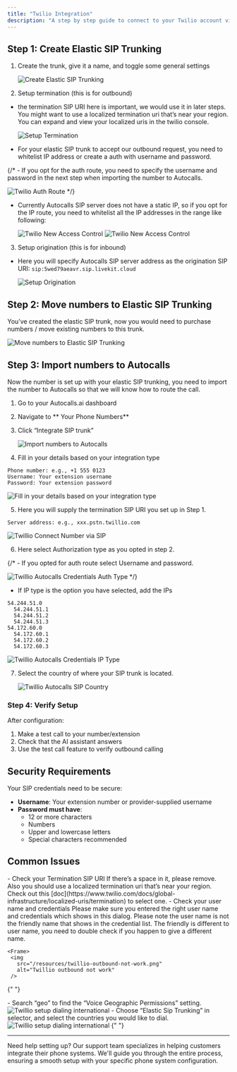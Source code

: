 ```yaml
---
title: "Twilio Integration"
description: "A step by step guide to connect to your Twilio account via SIP trunking"
---
```


## Step 1: Create Elastic SIP Trunking

1. Create the trunk, give it a name, and toggle some general settings
   <Frame>
     <img
       src="/resources/twillio-create-elastic-sip1.jpeg"
       alt="Create Elastic SIP Trunking"
     />
   </Frame>

2. Setup termination (this is for outbound)

- the termination SIP URI here is important, we would use it in later steps. You might want to use a localized termination uri that’s near your region. You can expand and view your localized uris in the twilio console.
    <Frame>
      <img
        src="/resources/twillio-setup-termination1.jpeg"
        alt="Setup Termination"
      />
    </Frame>

- For your elastic SIP trunk to accept our outbound request, you need to whitelist IP address or create a auth with username and password.

{/* - If you opt for the auth route, you need to specify the username and password in the next step when importing the number to Autocalls.
   <Frame>
     <img
       src="/resources/twillio-auth-route.jpeg"
       alt="Twilio Auth Route"
     />
   </Frame> */}

- Currently Autocalls SIP server does not have a static IP, so if you opt for the IP route, you need to whitelist all the IP addresses in the range like following:

   <Frame>
     <img
       src="/resources/twillio-new-access-control.jpeg"
       alt="Twilio New Access Control"
     />
   </Frame>

    <Frame>
     <img
       src="/resources/twillio-new-access-control2.jpeg"
       alt="Twilio New Access Control"
     />
   </Frame>

3. Setup origination (this is for inbound)

- Here you will specify Autocalls SIP server address as the origination SIP URI: ```sip:5wed79aeavr.sip.livekit.cloud ``` 

    <Frame>
      <img
        src="/resources/twillio-setup-origination1.jpeg"
        alt="Setup Origination"
      />
    </Frame>

## Step 2: Move numbers to Elastic SIP Trunking

You’ve created the elastic SIP trunk, now you would need to purchase numbers / move existing numbers to this trunk.

   <Frame>
     <img
       src="/resources/twillio-move-numbers1.jpeg"
       alt="Move numbers to Elastic SIP Trunking"
     />
   </Frame>

## Step 3: Import numbers to Autocalls

Now the number is set up with your elastic SIP trunking, you need to import the number to Autocalls so that we will know how to route the call.

1. Go to your Autocalls.ai dashboard
2. Navigate to ** Your Phone Numbers**
3. Click “Integrate SIP trunk”

   <Frame>
     <img
       src="/resources/twillio-import-autocalls-sip1.png"
       alt="Import numbers to Autocalls"
     />
   </Frame>
4. Fill in your details based on your integration type 
```
Phone number: e.g., +1 555 0123
Username: Your extension username
Password: Your extension password
```
   <Frame>
     <img
       src="/resources/twillio-autocalls-auth-integration.png"
       alt="Fill in your details based on your integration type"
     />
   </Frame>

5. Here you will supply the termination SIP URI you set up in Step 1.
```
Server address: e.g., xxx.pstn.twillio.com
```

   <Frame>
     <img
       src="/resources/twillio-outbound-settings.PNG"
       alt="Twillio Connect Number via SIP"
     />
   </Frame>

6. Here select Authorization type as you opted in step 2. 

{/* - If you opted for auth route select Username and password.

   <Frame>
     <img
       src="/resources/twillio-autocalls-credentials-auth-type.png"
       alt="Twillio Autocalls Credentials Auth Type"
     />
   </Frame> */}

- If IP type is the option you have selected, add the IPs 
```
54.244.51.0
  54.244.51.1  
  54.244.51.2
  54.244.51.3
54.172.60.0
  54.172.60.1
  54.172.60.2
  54.172.60.3
```
   <Frame>
     <img
       src="/resources/twillio-autocalls-credentials-ip-type1.png"
       alt="Twillio Autocalls Credentials IP Type"
     />
   </Frame> 
   
7. Select the country of where your SIP trunk is located. 

    <Frame>
      <img
        src="/resources/twillio-autocalls-sip-country.png"
        alt="Twillio Autocalls SIP Country"
      />
    </Frame>

### Step 4: Verify Setup

After configuration:

1. Make a test call to your number/extension
2. Check that the AI assistant answers
3. Use the test call feature to verify outbound calling

## Security Requirements

Your SIP credentials need to be secure:

- **Username**: Your extension number or provider-supplied username
- **Password must have**:
  - 12 or more characters
  - Numbers
  - Upper and lowercase letters
  - Special characters recommended
## Common Issues

<AccordionGroup>
  <Accordion title="After connecting, inbound works but outbound does not work?">
    - Check your Termination SIP URI If there’s a space in it, please remove. Also you should use a localized termination uri that’s near your region. Check out this [doc](https://www.twilio.com/docs/global-infrastructure/localized-uris/termination) to select one.
    - Check your user name and credentials Please make sure you entered the right user name and credentials which shows in this dialog. Please note the user name is not the friendly name that shows in the credential list. The friendly is different to user name, you need to double check if you happen to give a different name.
    
    <Frame>
     <img
       src="/resources/twillio-outbound-not-work.png"
       alt="Twillio outbound not work"
     />
   </Frame>
  </Accordion>

{" "}

<Accordion title="How do I set up dialing to international countries?">
- Search “geo” to find the “Voice Geographic Permissions” setting.  
    <Frame>
     <img
       src="/resources/twillio-setup-dialing-international.png"
       alt="Twillio setup dialing international"
     />
   </Frame>
- Choose “Elastic Sip Trunking” in selector, and select the countries you would like to dial. 
    <Frame>
     <img
       src="/resources/twillio-choose-elastic-sip-trunking.png"
       alt="Twillio setup dialing international"
     />
   </Frame>

</Accordion>
{" "}
</AccordionGroup>

---

<Note>
  Need help setting up? Our support team specializes in helping customers
  integrate their phone systems. We'll guide you through the entire process,
  ensuring a smooth setup with your specific phone system configuration.
</Note>
